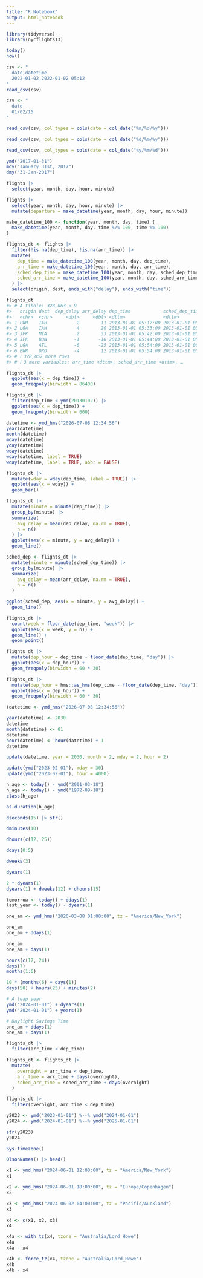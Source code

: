```yaml
---
title: "R Notebook"
output: html_notebook
---
```


```r
library(tidyverse)
library(nycflights13)
```

```r
today()
now()
```

```r
csv <- "
  date,datetime
  2022-01-02,2022-01-02 05:12
"
read_csv(csv)
```

```r
csv <- "
  date
  01/02/15
"

read_csv(csv, col_types = cols(date = col_date("%m/%d/%y")))

read_csv(csv, col_types = cols(date = col_date("%d/%m/%y")))

read_csv(csv, col_types = cols(date = col_date("%y/%m/%d")))
```

```r
ymd("2017-01-31")
mdy("January 31st, 2017")
dmy("31-Jan-2017")
```

```r
flights |>
  select(year, month, day, hour, minute)
```

```r
flights |>
  select(year, month, day, hour, minute) |>
  mutate(departure = make_datetime(year, month, day, hour, minute))
```

```r
make_datetime_100 <- function(year, month, day, time) {
  make_datetime(year, month, day, time %/% 100, time %% 100)
}

flights_dt <- flights |>
  filter(!is.na(dep_time), !is.na(arr_time)) |>
  mutate(
    dep_time = make_datetime_100(year, month, day, dep_time),
    arr_time = make_datetime_100(year, month, day, arr_time),
    sched_dep_time = make_datetime_100(year, month, day, sched_dep_time),
    sched_arr_time = make_datetime_100(year, month, day, sched_arr_time)
  ) |>
  select(origin, dest, ends_with("delay"), ends_with("time"))

flights_dt
#> # A tibble: 328,063 × 9
#>   origin dest  dep_delay arr_delay dep_time            sched_dep_time
#>   <chr>  <chr>     <dbl>     <dbl> <dttm>              <dttm>
#> 1 EWR    IAH           2        11 2013-01-01 05:17:00 2013-01-01 05:15:00
#> 2 LGA    IAH           4        20 2013-01-01 05:33:00 2013-01-01 05:29:00
#> 3 JFK    MIA           2        33 2013-01-01 05:42:00 2013-01-01 05:40:00
#> 4 JFK    BQN          -1       -18 2013-01-01 05:44:00 2013-01-01 05:45:00
#> 5 LGA    ATL          -6       -25 2013-01-01 05:54:00 2013-01-01 06:00:00
#> 6 EWR    ORD          -4        12 2013-01-01 05:54:00 2013-01-01 05:58:00
#> # ℹ 328,057 more rows
#> # ℹ 3 more variables: arr_time <dttm>, sched_arr_time <dttm>, …
```

```r
flights_dt |>
  ggplot(aes(x = dep_time)) +
  geom_freqpoly(binwidth = 86400)
```

```r
flights_dt |>
  filter(dep_time < ymd(20130102)) |>
  ggplot(aes(x = dep_time)) +
  geom_freqpoly(binwidth = 600)
```

```r
datetime <- ymd_hms("2026-07-08 12:34:56")
year(datetime)
month(datetime)
mday(datetime)
yday(datetime)
wday(datetime)
wday(datetime, label = TRUE)
wday(datetime, label = TRUE, abbr = FALSE)
```

```r
flights_dt |>
  mutate(wday = wday(dep_time, label = TRUE)) |>
  ggplot(aes(x = wday)) +
  geom_bar()
```

```r
flights_dt |>
  mutate(minute = minute(dep_time)) |>
  group_by(minute) |>
  summarize(
    avg_delay = mean(dep_delay, na.rm = TRUE),
    n = n()
  ) |>
  ggplot(aes(x = minute, y = avg_delay)) +
  geom_line()
```

```r
sched_dep <- flights_dt |>
  mutate(minute = minute(sched_dep_time)) |>
  group_by(minute) |>
  summarize(
    avg_delay = mean(arr_delay, na.rm = TRUE),
    n = n()
  )

ggplot(sched_dep, aes(x = minute, y = avg_delay)) +
  geom_line()
```

```r
flights_dt |>
  count(week = floor_date(dep_time, "week")) |>
  ggplot(aes(x = week, y = n)) +
  geom_line() +
  geom_point()
```

```r
flights_dt |>
  mutate(dep_hour = dep_time - floor_date(dep_time, "day")) |>
  ggplot(aes(x = dep_hour)) +
  geom_freqpoly(binwidth = 60 * 30)
```

```r
flights_dt |>
  mutate(dep_hour = hms::as_hms(dep_time - floor_date(dep_time, "day")), .before = 1) |>
  ggplot(aes(x = dep_hour)) +
  geom_freqpoly(binwidth = 60 * 30)
```

```r
(datetime <- ymd_hms("2026-07-08 12:34:56"))

year(datetime) <- 2030
datetime
month(datetime) <- 01
datetime
hour(datetime) <- hour(datetime) + 1
datetime
```

```r
update(datetime, year = 2030, month = 2, mday = 2, hour = 2)
```

```r
update(ymd("2023-02-01"), mday = 30)
update(ymd("2023-02-01"), hour = 4000)
```

```r
h_age <- today() - ymd("2001-03-18")
h_age <- today() - ymd("1972-09-18")
class(h_age)
```

```r
as.duration(h_age)
```

```r
dseconds(15) |> str()
```

```r
dminutes(10)
```

```r
dhours(c(12, 25))
```

```r
ddays(0:5)
```

```r
dweeks(3)
```

```r
dyears(1)
```

```r
2 * dyears(1)
dyears(1) + dweeks(12) + dhours(15)
```

```r
tomorrow <- today() + ddays(1)
last_year <- today() - dyears(1)
```

```r
one_am <- ymd_hms("2026-03-08 01:00:00", tz = "America/New_York")

one_am
one_am + ddays(1)
```

```r
one_am
one_am + days(1)
```

```r
hours(c(12, 24))
days(7)
months(1:6)
```

```r
10 * (months(6) + days(1))
days(50) + hours(25) + minutes(2)
```

```r
# A leap year
ymd("2024-01-01") + dyears(1)
ymd("2024-01-01") + years(1)

# Daylight Savings Time
one_am + ddays(1)
one_am + days(1)
```

```r
flights_dt |>
  filter(arr_time < dep_time)
```

```r
flights_dt <- flights_dt |>
  mutate(
    overnight = arr_time < dep_time,
    arr_time = arr_time + days(overnight),
    sched_arr_time = sched_arr_time + days(overnight)
  )
```

```r
flights_dt |>
  filter(overnight, arr_time < dep_time)
```

```r
y2023 <- ymd("2023-01-01") %--% ymd("2024-01-01")
y2024 <- ymd("2024-01-01") %--% ymd("2025-01-01")

str(y2023)
y2024
```

```r
Sys.timezone()
```

```r
OlsonNames() |> head()
```

```r
x1 <- ymd_hms("2024-06-01 12:00:00", tz = "America/New_York")
x1

x2 <- ymd_hms("2024-06-01 18:00:00", tz = "Europe/Copenhagen")
x2

x3 <- ymd_hms("2024-06-02 04:00:00", tz = "Pacific/Auckland")
x3
```

```r
x4 <- c(x1, x2, x3)
x4
```

```r
x4a <- with_tz(x4, tzone = "Australia/Lord_Howe")
x4a
x4a - x4
```

```r
x4b <- force_tz(x4, tzone = "Australia/Lord_Howe")
x4b
x4b - x4
```
